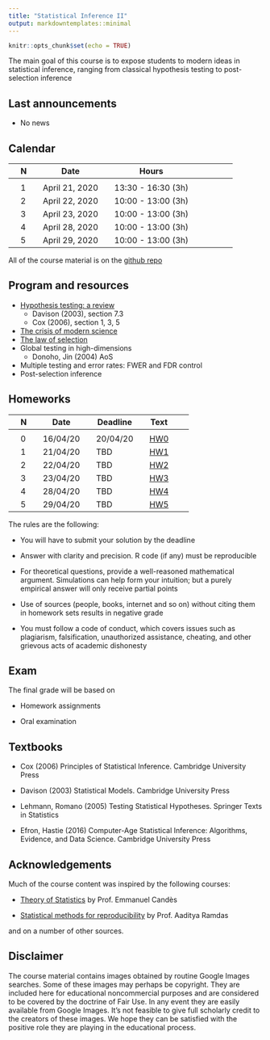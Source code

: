 ```yaml
---
title: "Statistical Inference II"
output: markdowntemplates::minimal
---
```


```r
knitr::opts_chunk$set(echo = TRUE)
```


The main goal of this course is to expose students to modern ideas in statistical inference, 
ranging from classical hypothesis testing to post-selection inference 



## Last announcements

* No news

## Calendar

|| N || Date || Hours || 
|-|-|-|-|-|-|-|-|-|-|-|
||  || ||  ||  || ||
|| 1 || April 21, 2020 || 13:30 - 16:30 (3h) ||
|| 2 || April 22, 2020 || 10:00 - 13:00 (3h) ||
|| 3 || April 23, 2020 || 10:00 - 13:00 (3h) ||
|| 4 || April 28, 2020 || 10:00 - 13:00 (3h) ||
|| 5 || April 29, 2020 || 10:00 - 13:00 (3h) ||


All of the course material is on the 
[github repo](https://github.com/aldosolari/SI2)


## Program and resources

* [Hypothesis testing: a review](docs/1_hyptest.pdf) 
  - Davison (2003), section 7.3
  - Cox (2006), section 1, 3, 5
* [The crisis of modern science](docs/2_crisis.pdf)
* [The law of selection](docs/3_lawsel.pdf) 
* Global testing in high-dimensions
    - Donoho, Jin (2004) AoS
* Multiple testing and error rates: FWER and FDR control 
* Post-selection inference


## Homeworks

|| N || Date || Deadline || Text ||
|-|-|-|-|-|-|-|-|-|-|
||  || ||  ||  || ||
|| 0 || 16/04/20 || 20/04/20 || [HW0](docs/hw/hw0.pdf) ||
|| 1 || 21/04/20 || TBD || [HW1](docs/hw/hw1.pdf) ||
|| 2 || 22/04/20 || TBD || [HW2]() ||
|| 3 || 23/04/20 || TBD || [HW3]() ||
|| 4 || 28/04/20 || TBD || [HW4]() ||
|| 5 || 29/04/20 || TBD || [HW5]() ||

The rules are the following:

* You will have to submit your solution by the deadline

* Answer with clarity and precision. R code (if any) must be reproducible

* For theoretical questions, provide a well-reasoned mathematical argument. Simulations can help form your intuition; but a purely empirical answer will only receive partial points

* Use of sources (people, books, internet and so on) without citing them in homework sets results in negative grade

* You must follow a code of conduct, which covers issues such as plagiarism, falsification, unauthorized assistance, cheating, and other grievous acts of academic dishonesty


## Exam

The final grade will be based on 

* Homework assignments

* Oral examination

## Textbooks

* Cox (2006) Principles of Statistical Inference. Cambridge University Press

* Davison (2003) Statistical Models. Cambridge University Press

* Lehmann, Romano (2005) Testing Statistical Hypotheses. Springer Texts in Statistics

* Efron, Hastie (2016) Computer-Age Statistical Inference: Algorithms, Evidence, and Data Science. Cambridge University Press


## Acknowledgements 

Much of the course content was inspired by the following courses:

* [Theory of Statistics](https://statweb.stanford.edu/~candes/teaching/stats300c/) by Prof. Emmanuel Candès

* [Statistical methods for reproducibility](https://www.stat.cmu.edu/~aramdas/reproducibility19/r19.html) by Prof. Aaditya Ramdas

and on a number of other sources.


## Disclaimer

The course material contains images obtained by routine Google Images searches. Some of these images may perhaps be copyright. They are included here for
educational noncommercial purposes and are considered to be covered by the doctrine
of Fair Use. In any event they are easily available from Google Images. It's not
feasible to give full scholarly credit to the creators of these images. We hope they can
be satisfied with the positive role they are playing in the educational process.
